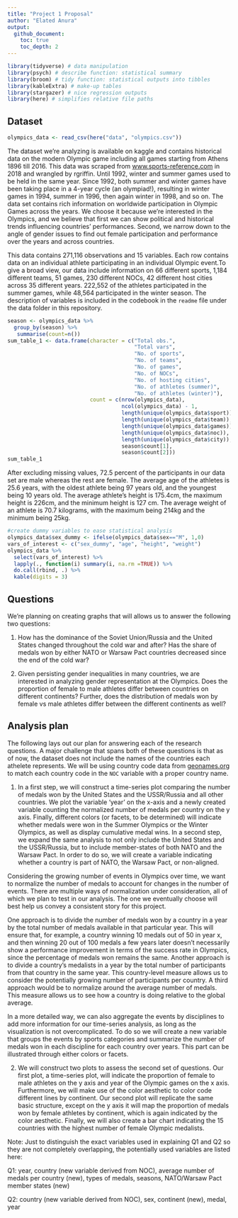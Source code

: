 ```yaml
---
title: "Project 1 Proposal"
author: "Elated Anura"
output: 
  github_document:
    toc: true
    toc_depth: 2
---
```


```r
library(tidyverse) # data manipulation
library(psych) # describe function: statistical summary
library(broom) # tidy function: statistical outputs into tibbles
library(kableExtra) # make-up tables
library(stargazer) # nice regression outputs
library(here) # simplifies relative file paths
```

## Dataset

```r
olympics_data <- read_csv(here("data", "olympics.csv"))
```

The dataset we’re analyzing is available on kaggle and contains historical data on the modern Olympic game including all games starting from Athens 1896 till 2016. This data was scraped from [www.sports-reference.com](www.sports-reference.com) in 2018 and wrangled by rgriffin. Until 1992, winter and summer games used to be held in the same year. Since 1992, both summer and winter games have been taking place in a 4-year cycle (an olympiad!), resulting in winter games in 1994, summer in 1996, then again winter in 1998, and so on. The data set contains rich information on worldwide participation in Olympic Games across the years. We choose it because we're interested in the Olympics, and we believe that first we can show political and historical trends influencing countries' performances. Second, we narrow down to the angle of gender issues to find out female participation and performance over the years and across countries.

This data contains 271,116 observations and 15 variables. Each row contains data on an individual athlete participating in an individual Olympic event.To give a broad view, our data include information on 66 different sports, 1,184 different teams, 51 games, 230 different NOCs, 42 different host cities across 35 different years. 222,552 of the athletes participated in the summer games, while 48,564 participated in the winter season. The description of variables is included in the codebook in the `readme` file under the data folder in this repository.

```r
season <- olympics_data %>%
  group_by(season) %>%
   summarise(count=n())
sum_table_1 <- data.frame(character = c("Total obs.", 
                                        "Total vars", 
                                        "No. of sports", 
                                        "No. of teams", 
                                        "No. of games", 
                                        "No. of NOCs",
                                        "No. of hosting cities", 
                                        "No. of athletes (summer)",
                                        "No. of athletes (winter)"), 
                          count = c(nrow(olympics_data), 
                                    ncol(olympics_data) - 1, 
                                    length(unique(olympics_data$sport)), 
                                    length(unique(olympics_data$team)),
                                    length(unique(olympics_data$games)),
                                    length(unique(olympics_data$noc)),
                                    length(unique(olympics_data$city)),
                                    season$count[1],
                                    season$count[2]))
sum_table_1
```

After excluding missing values, 72.5 percent of the participants in our data set are male whereas the rest are female. The average age of the athletes is 25.6 years, with the oldest athlete being 97 years old, and the youngest being 10 years old. The average athlete's height is 175.4cm, the maximum height is 226cm, and the minimum height is 127 cm. The average weight of an athlete is 70.7 kilograms, with the maximum being 214kg and the minimum being 25kg. 

```r
#create dummy variables to ease statistical analysis
olympics_data$sex_dummy <- ifelse(olympics_data$sex=="M", 1,0)
vars_of_interest <- c("sex_dummy", "age", "height", "weight")
olympics_data %>%
  select(vars_of_interest) %>%
  lapply(., function(i) summary(i, na.rm =TRUE)) %>% 
  do.call(rbind, .) %>%
  kable(digits = 3)
```

## Questions

We're planning on creating graphs that will allows us to answer the following two questions:

1. How has the dominance of the Soviet Union/Russia and the United States changed throughout the cold war and after? Has the share of medals won by either NATO or Warsaw Pact countries decreased since the end of the cold war?

2. Given persisting gender inequalities in many countries, we are interested in analyzing gender representation at the Olympics. Does the proportion of female to male athletes differ between countries on different continents? Further, does the distribution of medals won by female vs male athletes differ between the different continents as well?

## Analysis plan

The following lays out our plan for answering each of the research questions. A major challenge that spans both of these questions is that as of now, the dataset does not include the names of the countries each athelete represents. We will be using country code data from [geonames.org](geonames.org) to match each country code in the `NOC` variable with a proper country name.

1. In a first step, we will construct a time-series plot comparing the number of medals won by the United States and the USSR/Russia and all other countries. We plot the variable ‘year’ on the x-axis and a newly created variable counting the normalized number of medals per country on the y axis. Finally, different colors (or facets, to be determined) will indicate whether medals were won in the Summer Olympics or the Winter Olympics, as well as display cumulative medal wins. In a second step, we expand the same analysis to not only include the United States and the USSR/Russia, but to include member-states of both NATO and the Warsaw Pact. In order to do so, we will create a variable indicating whether a country is part of NATO, the Warsaw Pact, or non-aligned.

Considering the growing number of events in Olympics over time, we want to normalize the number of medals to account for changes in the number of events. There are multiple ways of normalization under consideration, all of which we plan to test in our analysis. The one we eventually choose will best help us convey a consistent story for this project.

One approach is to divide the number of medals won by a country in a year by the total number of medals available in that particular year. This will ensure that, for example, a country winning 10 medals out of 50 in year x, and then winning 20 out of 100 medals a few years later doesn't necessarily show a performance improvement in terms of the success rate in Olympics, since the percentage of medals won remains the same. Another approach is to divide a country's medalists in a year by the total number of participants from that country in the same year. This country-level measure allows us to consider the potentially growing number of participants per country. A third approach would be to normalize around the average number of medals. This measure allows us to see how a country is doing relative to the global average. 

In a more detailed way, we can also aggregate the events by disciplines to add more information for our time-series analysis, as long as the visualization is not overcomplicated. To do so we will create a new variable that groups the events by sports categories and summarize the number of medals won in each discipline for each country over years. This part can be illustrated through either colors or facets.

2. We will construct two plots to assess the second set of questions. Our first plot, a time-series plot, will indicate the proportion of female to male athletes on the y axis and year of the Olympic games on the x axis. Furthermore, we will make use of the color aesthetic to color code different lines by continent. Our second plot will replicate the same basic structure, except on the y axis it will map the proportion of medals won by female athletes by continent, which is again indicated by the color aesthetic. Finally, we will also create a bar chart indicating the 15 countries with the highest number of female Olympic medalists.

Note: Just to distinguish the exact variables used in explaining Q1 and Q2 so they are not completely overlapping, the potentially used variables are listed here:

Q1: year, country (new variable derived from NOC), average number of medals per country (new), types of medals, seasons, NATO/Warsaw Pact member states (new)

Q2: country (new variable derived from NOC), sex, continent (new), medal, year